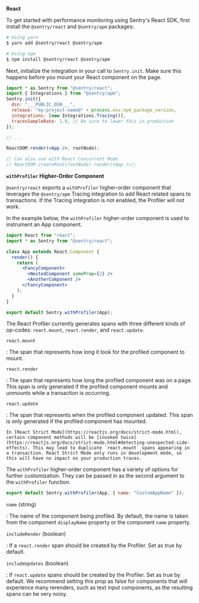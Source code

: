**React**

To get started with performance monitoring using Sentry's React SDK, first install the `@sentry/react` and `@sentry/apm` packages:

```bash
# Using yarn
$ yarn add @sentry/react @sentry/apm

# Using npm
$ npm install @sentry/react @sentry/apm
```

Next, initialize the integration in your call to `Sentry.init`. Make sure this happens before you mount your React component on the page.

```jsx
import * as Sentry from "@sentry/react";
import { Integrations } from "@sentry/apm";
Sentry.init({
  dsn: "___PUBLIC_DSN___",
  release: "my-project-name@" + process.env.npm_package_version,
  integrations: [new Integrations.Tracing()],
  tracesSampleRate: 1.0, // Be sure to lower this in production
});

// ...

ReactDOM.render(<App />, rootNode);

// Can also use with React Concurrent Mode
// ReactDOM.createRoot(rootNode).render(<App />);
```

**`withProfiler` Higher-Order Component**

`@sentry/react` exports a `withProfiler` higher-order component that leverages the `@sentry/apm` Tracing integration to add React related spans to transactions. If the Tracing integration is not enabled, the Profiler will not work.

In the example below, the `withProfiler` higher-order component is used to instrument an App component.

```jsx
import React from "react";
import * as Sentry from "@sentry/react";

class App extends React.Component {
  render() {
    return (
      <FancyComponent>
        <NestedComponent someProp={2} />
        <AnotherComponent />
      </FancyComponent>
    );
  }
}

export default Sentry.withProfiler(App);
```

The React Profiler currently generates spans with three different kinds of op-codes: `react.mount`, `react.render`, and `react.update`.

`react.mount`

: The span that represents how long it took for the profiled component to mount.

`react.render`

: The span that represents how long the profiled component was on a page. This span is only generated if the profiled component mounts and unmounts while a transaction is occurring.

`react.update`

: The span that represents when the profiled component updated. This span is only generated if the profiled component has mounted.

<Alert>
  <markdown>

    In [React Strict Mode](https://reactjs.org/docs/strict-mode.html), certain component methods will be [invoked twice](https://reactjs.org/docs/strict-mode.html#detecting-unexpected-side-effects). This may lead to duplicate `react.mount` spans appearing in a transaction. React Strict Mode only runs in development mode, so this will have no impact on your production traces.

  </markdown>
</Alert>

The `withProfiler` higher-order component has a variety of options for further customization. They can be passed in as the second argument to the `withProfiler` function.

```jsx
export default Sentry.withProfiler(App, { name: "CustomAppName" });
```

`name` (string)

: The name of the component being profiled. By default, the name is taken from the component `displayName` property or the component `name` property.

`includeRender` (boolean)

: If a `react.render` span should be created by the Profiler. Set as true by default.

`includeUpdates` (boolean)

: If `react.update` spans should be created by the Profiler. Set as true by default. We recommend setting this prop as false for components that will experience many rerenders, such as text input components, as the resulting spans can be very noisy.
